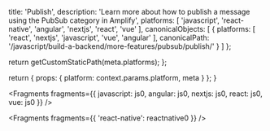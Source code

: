 
  title: 'Publish',
  description: 'Learn more about how to publish a message using the PubSub category in Amplify',
  platforms: [
    'javascript',
    'react-native',
    'angular',
    'nextjs',
    'react',
    'vue'
  ],
  canonicalObjects: [
    {
      platforms: [
        'react',
        'nextjs',
        'javascript',
        'vue',
        'angular'
      ],
      canonicalPath: '/javascript/build-a-backend/more-features/pubsub/publish/'
    }
  ]
};

  return getCustomStaticPath(meta.platforms);
};

  return {
    props: {
      platform: context.params.platform,
      meta
    }
  };
}


<Fragments
  fragments={{
    javascript: js0,
    angular: js0,
    nextjs: js0,
    react: js0,
    vue: js0
  }}
/>


<Fragments fragments={{ 'react-native': reactnative0 }} />
